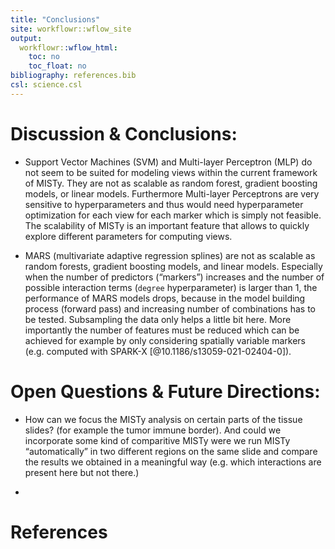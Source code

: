 ```yaml
---
title: "Conclusions"
site: workflowr::wflow_site
output:
  workflowr::wflow_html:
    toc: no
    toc_float: no
bibliography: references.bib
csl: science.csl
---
```


# Discussion & Conclusions:

* Support Vector Machines (SVM) and Multi-layer Perceptron (MLP) do not seem
to be suited for modeling views within the current framework of MISTy. They
are not as scalable as random forest, gradient boosting models, or linear
models. Furthermore Multi-layer Perceptrons are very sensitive to hyperparameters
and thus would need hyperparameter optimization for each view for each marker
which is simply not feasible. The scalability of MISTy is an important 
feature that allows to quickly explore different parameters for computing
views.

* MARS (multivariate adaptive regression splines) are not as scalable as
random forests, gradient boosting models, and linear models. Especially when
the number of predictors ("markers") increases and the number of possible
interaction terms (`degree` hyperparameter) is larger than 1, the performance 
of MARS models drops, because in the model building process (forward pass) 
and increasing number of combinations has to be tested. Subsampling the data
only helps a little bit here. More importantly the number of features must
be reduced which can be achieved for example by only considering spatially 
variable markers (e.g. computed with SPARK-X [@10.1186/s13059-021-02404-0]).

# Open Questions & Future Directions:

* How can we focus the MISTy analysis on certain parts of the tissue slides? 
(for example the tumor immune border). And could we incorporate some kind
of comparitive MISTy were we run MISTy "automatically" in two different
regions on the same slide and compare the results we obtained in a meaningful
way (e.g. which interactions are present here but not there.)

* 

# References

